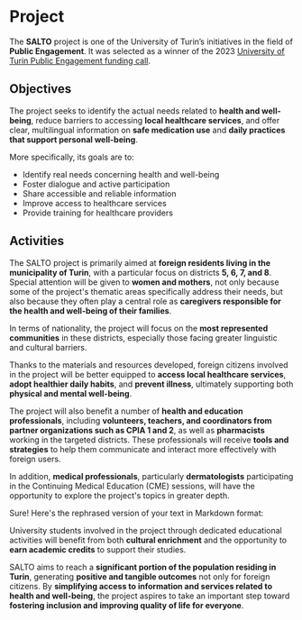 # Project

The **SALTO** project is one of the University of Turin’s initiatives in the field of **Public Engagement**.
It was selected as a winner of the 2023 [University of Turin Public Engagement funding call](https://www.unito.it/territorio-e-societa/condivisione-e-partecipazione/progetti-di-public-engagement-di-ateneo).

## Objectives

The project seeks to identify the actual needs related to **health and well-being**, reduce barriers to accessing **local healthcare services**, and offer clear,
multilingual information on **safe medication use** and **daily practices that support personal well-being**.

More specifically, its goals are to:

- Identify real needs concerning health and well-being
- Foster dialogue and active participation
- Share accessible and reliable information
- Improve access to healthcare services
- Provide training for healthcare providers

## Activities

The SALTO project is primarily aimed at **foreign residents living in the municipality of Turin**, with a particular focus on districts **5, 6, 7, and 8**.
Special attention will be given to **women and mothers**, not only because some of the project's thematic areas specifically address their needs,
but also because they often play a central role as **caregivers responsible for the health and well-being of their families**.

In terms of nationality, the project will focus on the **most represented communities** in these districts, especially those facing greater linguistic and cultural barriers.

Thanks to the materials and resources developed, foreign citizens involved in the project will be better equipped
to **access local healthcare services**, **adopt healthier daily habits**, and **prevent illness**, ultimately supporting both **physical and mental well-being**.

The project will also benefit a number of **health and education professionals**, including **volunteers, teachers, and coordinators from partner organizations such as CPIA 1 and 2**,
as well as **pharmacists** working in the targeted districts. These professionals will receive **tools and strategies** to help them communicate and interact more effectively with foreign users.

In addition, **medical professionals**, particularly **dermatologists**
participating in the Continuing Medical Education (CME) sessions, will have the opportunity to explore the project's topics in greater depth.

Sure! Here's the rephrased version of your text in Markdown format:

University students involved in the project through dedicated educational activities will benefit from both **cultural enrichment** and
the opportunity to **earn academic credits** to support their studies.

SALTO aims to reach a **significant portion of the population residing in Turin**, generating **positive and tangible outcomes** not only for
foreign citizens. By **simplifying access to information and services related to health and well-being**, the project aspires to take an important step toward
**fostering inclusion and improving quality of life for everyone**.
